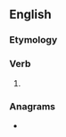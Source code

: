 ==English==

===Etymology===
{{suffix|en|strike|est|nocat=1}}

===Verb===
{{head|en|verb form}}

# {{en-archaic second-person singular of|strike}}

===Anagrams===
* {{anagrams|en|a=eikrsstt|skirtest|skitters}}